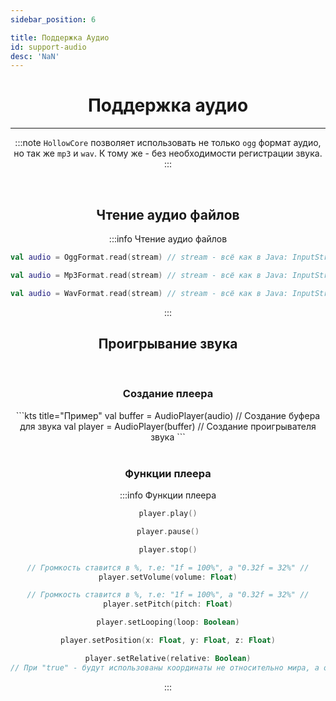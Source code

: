 ```yaml
---
sidebar_position: 6

title: Поддержка Аудио
id: support-audio
desc: 'NaN'
---
```



<div align="center">

# Поддержка аудио

---

:::note
`HollowCore` позволяет использовать не только `ogg` формат аудио, но так же `mp3` и `wav`.
К тому же - без необходимости регистрации звука.
:::

<br />

## Чтение аудио файлов
:::info Чтение аудио файлов
<div id="dont-copy">
<Tabs>
  <TabItem value="ogg-audio" label="'ogg' формат" attributes={{className: tab.def}}>

```kts
val audio = OggFormat.read(stream) // stream - всё как в Java: InputStream, поток ввода данных
```

  </TabItem>
  <TabItem value="mp3-audio" label="'mp3' формат" attributes={{className: tab.def}}>

```kts
val audio = Mp3Format.read(stream) // stream - всё как в Java: InputStream, поток ввода данных
```

  </TabItem>
  <TabItem value="wav-audio" label="'wav' формат" attributes={{className: tab.def}}>

```kts
val audio = WavFormat.read(stream) // stream - всё как в Java: InputStream, поток ввода данных
```

  </TabItem>
</Tabs>
</div>
:::

<br />

## Проигрывание звука

<br />

### Создание плеера
<div id="dont-copy">
```kts title="Пример"
val buffer = AudioPlayer(audio) // Создание буфера для звука
val player = AudioPlayer(buffer) // Создание проигрывателя звука
```
</div>

<br />

### Функции плеера
:::info Функции плеера
<div id="dont-copy">
<Tabs>
  <TabItem value="aplayer-play" label="Воспроизведение" attributes={{className: tab.def}}>

```kts
player.play()
```

  </TabItem>
  <TabItem value="aplayer-pause" label="Пауза" attributes={{className: tab.def}}>

```kts
player.pause()
```

  </TabItem>
  <TabItem value="aplayer-stop" label="Стоп" attributes={{className: tab.def}}>

```kts
player.stop()
```

  </TabItem>
  <TabItem value="aplayer-set_volume" label="Громкость" attributes={{className: tab.def}}>

```kts
// Громкость ставится в %, т.е: "1f = 100%", а "0.32f = 32%" //
player.setVolume(volume: Float)
```

  </TabItem>
  <TabItem value="aplayer-set_pitch" label="Высота" attributes={{className: tab.def}}>

```kts
// Громкость ставится в %, т.е: "1f = 100%", а "0.32f = 32%" //
player.setPitch(pitch: Float)
```

  </TabItem>
  <TabItem value="aplayer-set_loop_mode" label="В цикле" attributes={{className: tab.def}}>

```kts
player.setLooping(loop: Boolean)
```

  </TabItem>
  <TabItem value="aplayer-set_pos" label="Координаты" attributes={{className: tab.def}}>

```kts
player.setPosition(x: Float, y: Float, z: Float)
```

  </TabItem>
<TabItem value="aplayer-set_relative" label="Относительно игрока" attributes={{className: tab.def}}>

```kts
player.setRelative(relative: Boolean)
// При "true" - будут использованы координаты не относительно мира, а относительно игрока //
```

  </TabItem>
</Tabs>
</div>
:::

</div>
